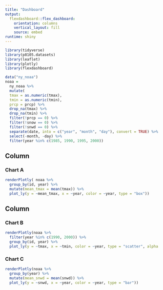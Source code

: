 ```yaml
---
title: "Dashboard"
output: 
  flexdashboard::flex_dashboard:
    orientation: columns
    vertical_layout: fill
    source: embed
runtime: shiny
---
```


```r
library(tidyverse)
library(p8105.datasets)
library(leaflet)
library(plotly)
library(flexdashboard)
```

```r
data("ny_noaa")
noaa = 
  ny_noaa %>% 
  mutate(
  tmax = as.numeric(tmax), 
  tmin = as.numeric(tmin),
  prcp = prcp) %>%
  drop_na(tmax) %>%
  drop_na(tmin) %>%
  filter(!prcp == 0) %>%
  filter(!snow == 0) %>%
  filter(!snwd == 0) %>%
  separate(date, into = c("year", "month", "day"), convert = TRUE) %>%
  select(-month, -day) %>%
  filter(year %in% c(1985, 1990, 1995, 2000))
```

Column {data-width=650}
-----------------------------------------------------------------------

### Chart A

```r
renderPlotly( noaa %>%
  group_by(id, year) %>%
  mutate(mean_tmax = mean(tmax)) %>%
  plot_ly(y = ~mean_tmax, x = ~year, color = ~year, type = "box"))
```

Column {data-width=350}
-----------------------------------------------------------------------

### Chart B

```r
renderPlotly(noaa %>%
  filter(year %in% c(1990, 2000)) %>%
  group_by(id, year) %>%
  plot_ly(y = ~tmax, x = ~tmin, color = ~year, type = "scatter", alpha = 0.4))
```

### Chart C

```r
renderPlotly(noaa %>%
  group_by(year) %>%
  mutate(mean_snwd = mean(snwd)) %>%
  plot_ly(y = ~snwd, x = ~year, color = ~year, type = "bar"))
```
